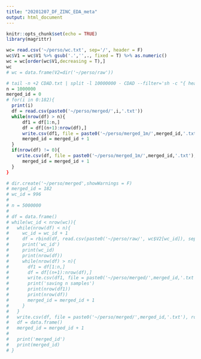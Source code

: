 ```yaml
---
title: "20201207_DF_ZINC_EDA_meta"
output: html_document
---
```


```r
knitr::opts_chunk$set(echo = TRUE)
library(magrittr)
```



```r
wc= read.csv('~/perso/wc.txt', sep='/', header = F)
wc$V1 = wc$V1 %>% gsub('.','',., fixed = T) %>% as.numeric()
wc = wc[order(wc$V1,decreasing = T),]
wc
# wc = data.frame(V2=dir('~/perso/raw'))
```


```r
# tail -n +2 CDAD.txt | split -l 10000000 - CDAD --filter='sh -c "{ head -n1 CDAD.txt; cat; } > $FILE"'
n = 1000000
merged_id = 0
# for(i in 0:182){
  print(i)
  df = read.csv(paste0('~/perso/merged/',i,'.txt'))
  while(nrow(df) > n){
      df1 = df[1:n,]
      df = df[(n+1):nrow(df),]
      write.csv(df1, file = paste0('~/perso/merged_1m/',merged_id,'.txt'), row.names = F)
      merged_id = merged_id + 1
  }
  if(nrow(df) != 0){
    write.csv(df, file = paste0('~/perso/merged_1m/',merged_id,'.txt'), row.names = F)
      merged_id = merged_id + 1
  }
}

```

```r
# dir.create('~/perso/merged',showWarnings = F)
# merged_id = 182
# wc_id = 996
# 
# n = 5000000
# 
# df = data.frame()
# while(wc_id < nrow(wc)){
#   while(nrow(df) < n){
#     wc_id = wc_id + 1
#     df = rbind(df, read.csv(paste0('~/perso/raw/', wc$V2[wc_id]), sep = ','))
#     print('wc_id')
#     print(wc_id)
#     print(nrow(df))
#     while(nrow(df) > n){
#       df1 = df[1:n,]
#       df = df[(n+1):nrow(df),]
#       write.csv(df1, file = paste0('~/perso/merged/',merged_id,'.txt'), row.names = F)
#       print('saving n samples')
#       print(nrow(df1))
#       print(nrow(df))
#       merged_id = merged_id + 1
#     }
#   }
#   write.csv(df, file = paste0('~/perso/merged/',merged_id,'.txt'), row.names = F)
#   df = data.frame()
#   merged_id = merged_id + 1
#   
#   print('merged_id')
#   print(merged_id)
# }


```